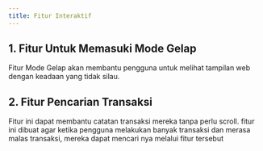 ---
title: Fitur Interaktif
---

## 1. Fitur Untuk Memasuki Mode Gelap
 Fitur Mode Gelap akan membantu pengguna untuk melihat tampilan web dengan keadaan yang tidak silau.

## 2. Fitur Pencarian Transaksi
Fitur ini dapat membantu catatan transaksi mereka tanpa perlu scroll. fitur ini dibuat agar ketika pengguna melakukan banyak transaksi dan merasa malas transaksi, mereka dapat mencari nya melalui fitur tersebut




